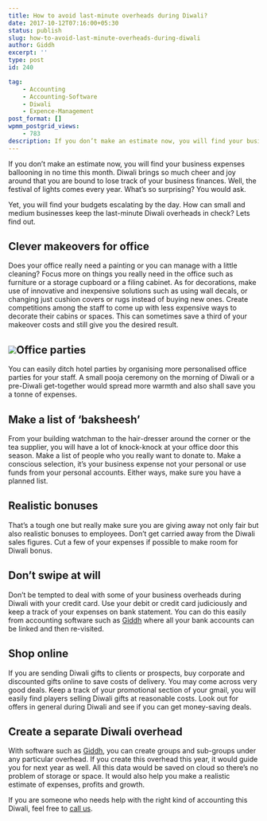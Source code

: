```yaml
---
title: How to avoid last-minute overheads during Diwali?
date: 2017-10-12T07:16:00+05:30
status: publish
slug: how-to-avoid-last-minute-overheads-during-diwali
author: Giddh
excerpt: ''
type: post
id: 240

tag:
    - Accounting
    - Accounting-Software
    - Diwali
    - Expence-Management
post_format: []
wpmm_postgrid_views:
    - 783
description: If you don’t make an estimate now, you will find your business expenses ballooning in no time this month. Diwali brings so much cheer and joy around
---
```

If you don’t make an estimate now, you will find your business expenses ballooning in no time this month. Diwali brings so much cheer and joy around that you are bound to lose track of your business finances. Well, the festival of lights comes every year. What’s so surprising? You would ask.

Yet, you will find your budgets escalating by the day. How can small and medium businesses keep the last-minute Diwali overheads in check? Lets find out.

**Clever makeovers for office**
-------------------------------

Does your office really need a painting or you can manage with a little cleaning? Focus more on things you really need in the office such as furniture or a storage cupboard or a filing cabinet. As for decorations, make use of innovative and inexpensive solutions such as using wall decals, or changing just cushion covers or rugs instead of buying new ones. Create competitions among the staff to come up with less expensive ways to decorate their cabins or spaces. This can sometimes save a third of your makeover costs and still give you the desired result.

<img class="wp-block-image size-large" src = "https://miro.medium.com/max/1536/1*n0KrvxTjeBoBQVd_ODv9WQ.jpeg" />**Office parties**
------------------

You can easily ditch hotel parties by organising more personalised office parties for your staff. A small pooja ceremony on the morning of Diwali or a pre-Diwali get-together would spread more warmth and also shall save you a tonne of expenses.

**Make a list of ‘baksheesh’**
------------------------------

From your building watchman to the hair-dresser around the corner or the tea supplier, you will have a lot of knock-knock at your office door this season. Make a list of people who you really want to donate to. Make a conscious selection, it’s your business expense not your personal or use funds from your personal accounts. Either ways, make sure you have a planned list.

**Realistic bonuses**
---------------------

That’s a tough one but really make sure you are giving away not only fair but also realistic bonuses to employees. Don’t get carried away from the Diwali sales figures. Cut a few of your expenses if possible to make room for Diwali bonus.

**Don’t swipe at will**
-----------------------

Don’t be tempted to deal with some of your business overheads during Diwali with your credit card. Use your debit or credit card judiciously and keep a track of your expenses on bank statement. You can do this easily from accounting software such as [Giddh](https://giddh.com) where all your bank accounts can be linked and then re-visited.

**Shop online**
---------------

If you are sending Diwali gifts to clients or prospects, buy corporate and discounted gifts online to save costs of delivery. You may come across very good deals. Keep a track of your promotional section of your gmail, you will easily find players selling Diwali gifts at reasonable costs. Look out for offers in general during Diwali and see if you can get money-saving deals.

**Create a separate Diwali overhead**
-------------------------------------

With software such as [Giddh](https://giddh.com), you can create groups and sub-groups under any particular overhead. If you create this overhead this year, it would guide you for next year as well. All this data would be saved on cloud so there’s no problem of storage or space. It would also help you make a realistic estimate of expenses, profits and growth.

If you are someone who needs help with the right kind of accounting this Diwali, feel free to [call us](https://giddh.com).